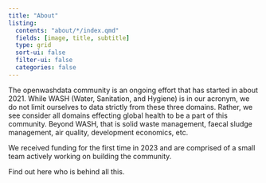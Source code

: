 ```yaml
---
title: "About"
listing:
  contents: "about/*/index.qmd"
  fields: [image, title, subtitle]
  type: grid
  sort-ui: false
  filter-ui: false
  categories: false
---
```


The openwashdata community is an ongoing effort that has started in about 2021. While WASH (Water, Sanitation, and Hygiene) is in our acronym, we do not limit ourselves to data strictly from these three domains. Rather, we see consider all domains effecting global health to be a part of this community. Beyond WASH, that is solid waste management, faecal sludge management, air quality, development economics, etc.

We received funding for the first time in 2023 and are comprised of a small team actively working on building the community. 

Find out here who is behind all this.

